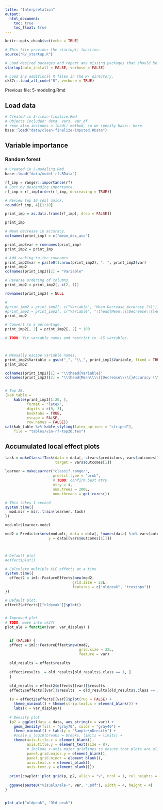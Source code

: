 ```yaml
---
title: "Interpretation"
output:
  html_document:
    toc: true
    toc_float: true
---
```


```r
knitr::opts_chunk$set(echo = TRUE)

# This file provides the startup() function.
source("R/_startup.R")

# Load desired packages and report any missing packages that should be installed.
startup(auto_install = FALSE, verbose = FALSE)

# Load any additional R files in the R/ directory.
ck37r::load_all_code("R", verbose = TRUE)
```

Previous file: 5-modeling.Rmd

## Load data

```r
# Created in 3-clean-finalize.Rmd
# Objects included: data, vars, var_df
# renv also includes a load() method, so we specify base:: here.
base::load("data/clean-finalize-imputed.RData")
```

## Variable importance

### Random forest 

```r
# Created in 5-modeling.Rmd
base::load("data/model-rf.RData")

rf_imp = ranger::importance(rf)
# Sort by descending importance.
rf_imp = rf_imp[order(rf_imp, decreasing = TRUE)]

# Review top 10 real quick.
round(rf_imp, 4)[1:10]

print_imp = as.data.frame(rf_imp[, drop = FALSE])

print_imp

# Mean decrease in accuracy.
colnames(print_imp) = c("mean_dec_acc")

print_imp$var = rownames(print_imp)
print_imp2 = print_imp

# Add ranking to the rownames.
print_imp2$var = paste0(1:nrow(print_imp2), ". ", print_imp2$var)
print_imp2
colnames(print_imp2)[2] = "Variable"

# Reverse ordering of columns.
print_imp2 = print_imp2[, c(2, 1)]

rownames(print_imp2) = NULL

#
#print_imp2 = print_imp2[, c("Variable", "Mean Decrease Accuracy (%)")]#, "Description")]
#print_imp2 = print_imp2[, c("Variable", "\thead{Mean\\{}Decrease\\{}Accuracy (%)}")]#, "Description")]
print_imp2

# Convert to a percentage.
print_imp2[, 2] = print_imp2[, 2] * 100

# TODO: fix variable names and restrict to ~15 variables.



# Manually escape variable names.
print_imp2$Variable = gsub("_", "\\_", print_imp2$Variable, fixed = TRUE)
print_imp2

colnames(print_imp2)[1] = "\\thead{Variable}"
colnames(print_imp2)[2] = "\\thead{Mean\\\\{}Decrease\\\\{}Accuracy (\\%)}"


# Top 20.
(kab_table =
    kable(print_imp2[1:20, ],
          format = "latex",
          digits = c(0, 3),
          booktabs = TRUE,
          escape = FALSE,
          row.names = FALSE))
cat(kab_table %>% kable_styling(latex_options = "striped"),
    file = "tables/vim-rf-top20.tex")
```

## Accumulated local effect plots

```r
task = makeClassifTask(data = data[, c(vars$predictors, vars$outcomes[1])],
                       target = vars$outcomes[1])
 
learner = makeLearner("classif.ranger",
                      predict.type = "prob",
                      # TODO: confirm best mtry.
                      mtry = 4,
                      num.trees = 200L,
                      num.threads = get_cores())

# This takes 1 second
system.time({
  mod.mlr = mlr::train(learner, task)
})

mod.mlr$learner.model

mod2 = Predictor$new(mod.mlr, data = data[, !names(data) %in% vars$outcomes[1]],
                    y = data[[vars$outcomes[1]]])



# Default plot
#effect$plot()

# Calculate multiple ALE effects at a time.
system.time({
  effect2 = iml::FeatureEffects$new(mod2,
                               grid.size = 20L,
                               features = c("oldpeak", "trestbps"))
})

# Default plot.
effect2$effects[["oldpeak"]]$plot()
  

# Improved plot
# TODO: move into ck37r
plot_ale = function(var, var_display) {

  
  if (FALSE) {
  effect = iml::FeatureEffect$new(mod2,
                                  grid.size = 32L,
                                  feature = var)
  
  old_results = effect$results
  
  effect$results  = old_results[old_results$.class == 1, ]
  }
  
  old_results = effect2$effects[[var]]$results
  effect2$effects[[var]]$results  = old_results[old_results$.class == 1, ]
  
  (p = effect2$effects[[var]]$plot(rug = FALSE) +
    theme_minimal() + theme(strip.text.x = element_blank()) +
    labs(x = var_display))
  
  # Density plot
  (p2 = ggplot(data = data, aes_string(x = var)) +
    geom_density(fill = "gray70", color = "gray40") +
    theme_minimal() + labs(y = "Sample\nDensity") +
    #scale_x_log10(breaks = breaks, limits = limits) +
    theme(axis.title.x = element_blank(),
          axis.title.y = element_text(size = 8),
          # Include x-axis major gridlines to ensure that plots are aligned.
          panel.grid.major.y = element_blank(),
          panel.grid.minor = element_blank(),
          axis.text.x = element_blank(),
          axis.text.y = element_blank()))
  
  print(cowplot::plot_grid(p, p2, align = "v", ncol = 1, rel_heights = c(0.9, 0.1)))
  
  ggsave(paste0("visuals/ale-", var, ".pdf"), width = 4, height = 4)
}


plot_ale("oldpeak", "Old peak")
```


